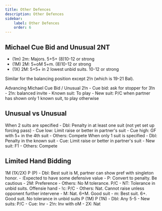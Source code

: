 ```yaml
---
title: Other Defences
description: Other Defences
sidebar:
    label: Other Defences
    order: 6
---
```



## Michael Cue Bid and Unusual 2NT

- (1m) 2m: Majors. 5+5+ (8)10-12 or strong
- (1M) 2M: 5+oM 5+m. (8)10-12 or strong
- (1X) 2M: 5+5+ in 2 lowest unbid suits. 10-12 or strong

Similar for the balancing position except 2!n (which is 19-21 Bal).

<BiddingTree>
Advancing Michael Cue Bid / Unusual 2!n
- Cue bid: ask for stopper for 3!n
- 2!n: balanced invite
- Known suit: To play
- New suit: P/C when partner has shown only 1 known suit, to play otherwise
</BiddingTree>

## Unusual vs Unusual

<BiddingTree>
When 2 suits are specified
- Dbl: Penalty in at least one suit (not yet set up forcing pass)
- Cue low: Limit raise or better in partner's suit
- Cue high: GF with 5+ in the 4th suit
- Others: Compete
</BiddingTree>

<BiddingTree>
When only 1 suit is specified
- Dbl: Penalty in the known suit
- Cue: Limit raise or better in partner's suit
- New suit: F1
- Others: Compete
</BiddingTree>

## Limited Hand Bidding

<BiddingTree>
1M (1X/2X) P (P)
- Dbl: Best suit is M, partner can show pref with singleton honor. 
- :Expected to have some defensive value
    - P: Convert to penalty. Be cautious
    - 2M: Preference
    - Others: No M tolerance. P/C
- NT: Tolerance in unbid suits. Offensie hand
    - !c: P/C
    - Others: Nat. Cannot raise unless opponent further intervene
- M: Nat. 6+M. Good suit
- m: Best suit. 6+. Good suit. No tolerance in unbid suits
</BiddingTree>

<BiddingTree>
P (1M) P (1N)
- Dbl: Any 5-5
    - New suits: P/C
    - Cue: Inv
    - 2!n: Inv with oM
- 2X: Nat
</BiddingTree>